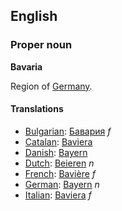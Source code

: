 ==English==
===Proper noun===
'''Bavaria'''

Region of [[Germany]].

====Translations====
*[[Bulgarian]]: [[Бавария]] ''f''
*[[Catalan]]: [[Baviera]]
*[[Danish]]: [[Bayern]]
*[[Dutch]]: [[Beieren]] ''n''
*[[French]]: [[Bavière]] ''f''
*[[German]]: [[Bayern]] ''n''
*[[Italian]]: [[Baviera]] ''f''